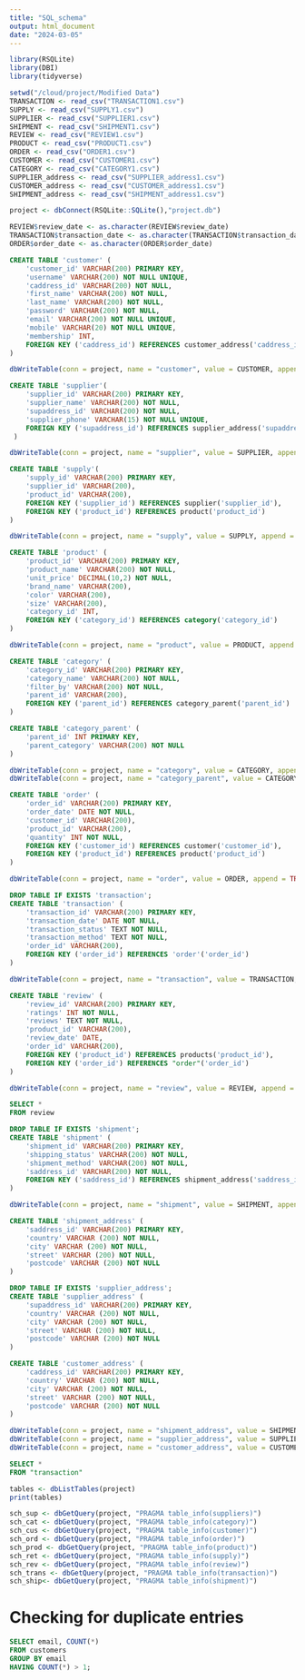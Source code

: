 ```yaml
---
title: "SQL_schema"
output: html_document
date: "2024-03-05"
---
```


```r
library(RSQLite)
library(DBI)
library(tidyverse)
```

```r
setwd("/cloud/project/Modified Data")
TRANSACTION <- read_csv("TRANSACTION1.csv")
SUPPLY <- read_csv("SUPPLY1.csv")
SUPPLIER <- read_csv("SUPPLIER1.csv")
SHIPMENT <- read_csv("SHIPMENT1.csv")
REVIEW <- read_csv("REVIEW1.csv")
PRODUCT <- read_csv("PRODUCT1.csv")
ORDER <- read_csv("ORDER1.csv")
CUSTOMER <- read_csv("CUSTOMER1.csv")
CATEGORY <- read_csv("CATEGORY1.csv")
SUPPLIER_address <- read_csv("SUPPLIER_address1.csv")
CUSTOMER_address <- read_csv("CUSTOMER_address1.csv")
SHIPMENT_address <- read_csv("SHIPMENT_address1.csv")

```


```r
project <- dbConnect(RSQLite::SQLite(),"project.db") 
```

```r
REVIEW$review_date <- as.character(REVIEW$review_date)
TRANSACTION$transaction_date <- as.character(TRANSACTION$transaction_date)
ORDER$order_date <- as.character(ORDER$order_date)

```

```sql
CREATE TABLE 'customer' (  
    'customer_id' VARCHAR(200) PRIMARY KEY,  
    'username' VARCHAR(200) NOT NULL UNIQUE, 
    'caddress_id' VARCHAR(200) NOT NULL,
    'first_name' VARCHAR(200) NOT NULL,  
    'last_name' VARCHAR(200) NOT NULL, 
    'password' VARCHAR(200) NOT NULL,  
    'email' VARCHAR(200) NOT NULL UNIQUE,  
    'mobile' VARCHAR(20) NOT NULL UNIQUE,  
    'membership' INT,  
    FOREIGN KEY ('caddress_id') REFERENCES customer_address('caddress_id')
)
```


```r
dbWriteTable(conn = project, name = "customer", value = CUSTOMER, append = TRUE, row.names = FALSE)
```

```sql
CREATE TABLE 'supplier'(  
    'supplier_id' VARCHAR(200) PRIMARY KEY,  
    'supplier_name' VARCHAR(200) NOT NULL,  
    'supaddress_id' VARCHAR(200) NOT NULL,
    'supplier_phone' VARCHAR(15) NOT NULL UNIQUE,
    FOREIGN KEY ('supaddress_id') REFERENCES supplier_address('supaddress_id') 
 )  
```

```r
dbWriteTable(conn = project, name = "supplier", value = SUPPLIER, append = TRUE, row.names = FALSE)
```

```sql
CREATE TABLE 'supply'(  
    'supply_id' VARCHAR(200) PRIMARY KEY,  
    'supplier_id' VARCHAR(200), 
    'product_id' VARCHAR(200), 
    FOREIGN KEY ('supplier_id') REFERENCES supplier('supplier_id'), 
    FOREIGN KEY ('product_id') REFERENCES product('product_id') 
)  
``` 

```r
dbWriteTable(conn = project, name = "supply", value = SUPPLY, append = TRUE, row.names = FALSE)
```

```sql
CREATE TABLE 'product' (  
    'product_id' VARCHAR(200) PRIMARY KEY,  
    'product_name' VARCHAR(200) NOT NULL,  
    'unit_price' DECIMAL(10,2) NOT NULL,  
    'brand_name' VARCHAR(200),  
    'color' VARCHAR(200),  
    'size' VARCHAR(200), 
    'category_id' INT, 
    FOREIGN KEY ('category_id') REFERENCES category('category_id')
)  
```  

```r
dbWriteTable(conn = project, name = "product", value = PRODUCT, append = TRUE, row.names = FALSE)
```

```sql
CREATE TABLE 'category' (  
    'category_id' VARCHAR(200) PRIMARY KEY,  
    'category_name' VARCHAR(200) NOT NULL,  
    'filter_by' VARCHAR(200) NOT NULL,
    'parent_id' VARCHAR(200),  
    FOREIGN KEY ('parent_id') REFERENCES category_parent('parent_id')
)  
```  

```sql
CREATE TABLE 'category_parent' (  
    'parent_id' INT PRIMARY KEY,  
    'parent_category' VARCHAR(200) NOT NULL 
)  
```  

```r
dbWriteTable(conn = project, name = "category", value = CATEGORY, append = TRUE, row.names = FALSE)
dbWriteTable(conn = project, name = "category_parent", value = CATEGORY_parent, append = TRUE, row.names = FALSE)

```


```sql
CREATE TABLE 'order' (  
    'order_id' VARCHAR(200) PRIMARY KEY,  
    'order_date' DATE NOT NULL,  
    'customer_id' VARCHAR(200),  
    'product_id' VARCHAR(200), 
    'quantity' INT NOT NULL, 
    FOREIGN KEY ('customer_id') REFERENCES customer('customer_id'),  
    FOREIGN KEY ('product_id') REFERENCES product('product_id')
)  
```  

```r
dbWriteTable(conn = project, name = "order", value = ORDER, append = TRUE, row.names = FALSE)
```

```sql
DROP TABLE IF EXISTS 'transaction';
CREATE TABLE 'transaction' (  
    'transaction_id' VARCHAR(200) PRIMARY KEY,  
    'transaction_date' DATE NOT NULL,   
    'transaction_status' TEXT NOT NULL,   
    'transaction_method' TEXT NOT NULL, 
    'order_id' VARCHAR(200),
    FOREIGN KEY ('order_id') REFERENCES 'order'('order_id') 
) 
```  

```r
dbWriteTable(conn = project, name = "transaction", value = TRANSACTION, append = TRUE, row.names = FALSE)
```

```sql
CREATE TABLE 'review' (  
    'review_id' VARCHAR(200) PRIMARY KEY,  
    'ratings' INT NOT NULL,  
    'reviews' TEXT NOT NULL,  
    'product_id' VARCHAR(200),  
    'review_date' DATE,
    'order_id' VARCHAR(200), 
    FOREIGN KEY ('product_id') REFERENCES products('product_id'),  
    FOREIGN KEY ('order_id') REFERENCES "order"('order_id') 
)  
``` 

```r
dbWriteTable(conn = project, name = "review", value = REVIEW, append = TRUE, row.names = FALSE)
```

```sql
SELECT *
FROM review
```

```sql
DROP TABLE IF EXISTS 'shipment';
CREATE TABLE 'shipment' (  
    'shipment_id' VARCHAR(200) PRIMARY KEY,  
    'shipping_status' VARCHAR(200) NOT NULL,  
    'shipment_method' VARCHAR(200) NOT NULL,
    'saddress_id' VARCHAR(200) NOT NULL,
    FOREIGN KEY ('saddress_id') REFERENCES shipment_address('saddress_id')  
)  
``` 

```r
dbWriteTable(conn = project, name = "shipment", value = SHIPMENT, append = TRUE, row.names = FALSE)
```

```sql
CREATE TABLE 'shipment_address' (  
    'saddress_id' VARCHAR(200) PRIMARY KEY,  
    'country' VARCHAR (200) NOT NULL, 
    'city' VARCHAR (200) NOT NULL, 
    'street' VARCHAR (200) NOT NULL, 
    'postcode' VARCHAR (200) NOT NULL 
)  
``` 

```sql
DROP TABLE IF EXISTS 'supplier_address';
CREATE TABLE 'supplier_address' (  
    'supaddress_id' VARCHAR(200) PRIMARY KEY,  
    'country' VARCHAR (200) NOT NULL, 
    'city' VARCHAR (200) NOT NULL, 
    'street' VARCHAR (200) NOT NULL, 
    'postcode' VARCHAR (200) NOT NULL 
)  
``` 

```sql
CREATE TABLE 'customer_address' (  
    'caddress_id' VARCHAR(200) PRIMARY KEY,  
    'country' VARCHAR (200) NOT NULL, 
    'city' VARCHAR (200) NOT NULL, 
    'street' VARCHAR (200) NOT NULL, 
    'postcode' VARCHAR (200) NOT NULL
)  
``` 

```r
dbWriteTable(conn = project, name = "shipment_address", value = SHIPMENT_address, append = TRUE, row.names = FALSE)
dbWriteTable(conn = project, name = "supplier_address", value = SUPPLIER_address, append = TRUE, row.names = FALSE)
dbWriteTable(conn = project, name = "customer_address", value = CUSTOMER_address, append = TRUE, row.names = FALSE)
```

```sql
SELECT *
FROM "transaction"
```

```r
tables <- dbListTables(project) 
print(tables) 
``` 

```r
sch_sup <- dbGetQuery(project, "PRAGMA table_info(suppliers)") 
sch_cat <- dbGetQuery(project, "PRAGMA table_info(category)") 
sch_cus <- dbGetQuery(project, "PRAGMA table_info(customer)") 
sch_ord <- dbGetQuery(project, "PRAGMA table_info(order)") 
sch_prod <- dbGetQuery(project, "PRAGMA table_info(product)") 
sch_ret <- dbGetQuery(project, "PRAGMA table_info(supply)") 
sch_rev <- dbGetQuery(project, "PRAGMA table_info(review)") 
sch_trans <- dbGetQuery(project, "PRAGMA table_info(transaction)") 
sch_ship<- dbGetQuery(project, "PRAGMA table_info(shipment)") 
``` 


# Checking for duplicate entries
```sql
SELECT email, COUNT(*)
FROM customers
GROUP BY email
HAVING COUNT(*) > 1;

```


